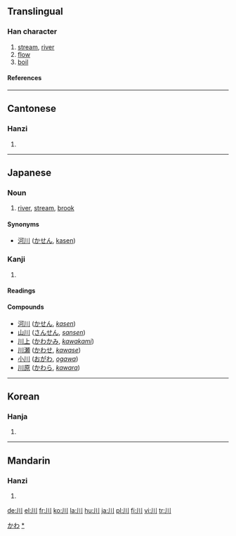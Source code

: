 {{see|巛}}
==Translingual==
{{Han stroke|[[Image:川-order.gif]]}}
===Han character===
{{Han char|rn=47|rad=巛|as=00|sn=3|four=2200<sub>0</sub>|canj=中中中 (LLL)}}
# [[stream]], [[river]]
# [[flow]]
# [[boil]]
====References====
{{Han ref|kx=0323.230|dkj=08673|dj=0624.070|hdz=10032.020|uh=5DDD|ud=24029|bh=A474|bd=42100}}
----
==Cantonese==
===Hanzi===
{{yue-hanzi|jyut=[[cyun1]]|y=[[chyun1]]}}
# {{defn|Cantonese}}
----

==Japanese==
===Noun===
[[Category:1000_Japanese_basic_words|かわ]]
{{ja-noun|k|hira=かわ|rom=kawa}}

#[[river]], [[stream]], [[brook]]
[[Category:ja:Rivers|*]]
====Synonyms====
*[[河川]] ([[かせん]], [[kasen]])

===Kanji===
{{ja-kanji|grade=1|rs=巛00}}
# {{defn|Japanese}}
====Readings====
{{ja-readings|on=[[せん]] (sen)|kun=[[かわ]] (kawa)}}
====Compounds====
*[[河川]] ([[かせん]], ''[[kasen]]'')
*[[山川]] ([[さんせん]], ''[[sansen]]'')
*[[川上]] ([[かわかみ]], ''[[kawakami]]'')
*[[川瀬]] ([[かわせ]], ''[[kawase]]'')
*[[小川]] ([[おがわ]], ''[[ogawa]]'')
*[[川原]] ([[かわら]], ''[[kawara]]'')
----
==Korean==
===Hanja===
{{ko-hanja|hangeul=천|eumhun=내|rv=cheon|mr=ch'ŏn}}
# {{defn|Korean}}

----
==Mandarin==
===Hanzi===
{{cmn-hanzi|pin=[[chuān]] ([[chuan1]]), [[wú]] ([[wu2]])|wg=ch'uan<sup>1</sup>, wu<sup>2</sup>}}
# {{defn|Mandarin}}

[[de:川]]
[[el:川]]
[[fr:川]]
[[ko:川]]
[[la:川]]
[[hu:川]]
[[ja:川]]
[[pl:川]]
[[fi:川]]
[[vi:川]]
[[tr:川]]
